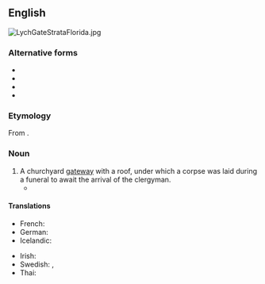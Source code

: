 {{also|lychgate}}
==English==
[[File:LychGateStrataFlorida.jpg|thumb|upright]]
{{wikipedia|Lychgate}}

===Alternative forms===
* {{l|en|lichgate}}
* {{l|en|lich-gate}}
* {{l|en|lychgate}}
* {{l|en|lyke-gate}}

===Etymology===
From {{compound|en|lich|gate|t1=corpse}}.

===Noun===
{{en-noun}}

# A churchyard [[gateway]] with a roof, under which a corpse was laid during a funeral to await the arrival of the clergyman.
#* {{quote-book
|lang=en
|year=1851
|year_published='''2004'''
|edition=HTML
|editor=
|author=Elizabeth Cleghorn Gaskell
|title=The Moorland Cottage
|chapter=
|url=http://www.gutenberg.org/files/11371/11371-h/11371-h.htm
|genre=
|publisher=Project Gutenburg
|isbn=
|page=
|passage=If you take the turn to the left, after you pass the '''lyke-gate''' at Combehurst Church, …
}}

====Translations====
{{trans-top|churchyard gateway}}
* French: {{t|fr|porche de cimetière|m}}
* German: {{t|de|Friedhofstor|n}}
* Icelandic: {{t|is|líkhlið|n}}
{{trans-mid}}
* Irish: {{t|ga|urtheach reilige|m}}
* Swedish: {{t+|sv|stiglucka|c}}, {{t|sv|stigport|c}}
* Thai: {{t|th|ซุ้มประตูสุสาน|tr=súm bprà-dtoo sù-săan}}
{{trans-bottom}}